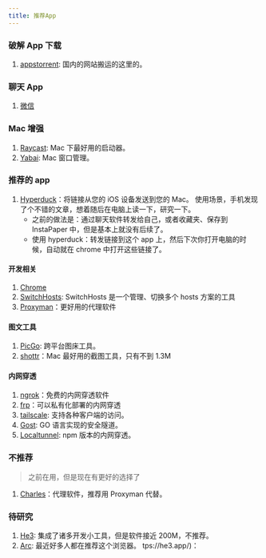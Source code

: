 ```yaml
---
title: 推荐App
---
```


### 破解 App 下载

1. [appstorrent](https://appstorrent.ru): 国内的网站搬运的这里的。

### 聊天 App

1. [微信](./apps/wechat.mdx)

### Mac 增强

1. [Raycast](./apps/raycast.mdx): Mac 下最好用的启动器。
2. [Yabai](./apps/yabai.mdx): Mac 窗口管理。

### 推荐的 app

1. [Hyperduck](https://sindresorhus.com/hyperduck)：将链接从您的 iOS 设备发送到您的 Mac。
   使用场景，手机发现了个不错的文章，想着随后在电脑上读一下，研究一下。
   - 之前的做法是：通过聊天软件转发给自己，或者收藏夹、保存到 InstaPaper 中，但是基本上就没有后续了。
   - 使用 hyperduck：转发链接到这个 app 上，然后下次你打开电脑的时候，自动就在 chrome 中打开这些链接了。

#### 开发相关

1. [Chrome](./apps/Chrome.mdx)
2. [SwitchHosts](https://switchhosts.vercel.app/zh): SwitchHosts 是一个管理、切换多个 hosts 方案的工具
3. [Proxyman](https://proxyman.io/)：更好用的代理软件

#### 图文工具

1. [PicGo](https://picgo.github.io/PicGo-Doc/): 跨平台图床工具。
2. [shottr](https://shottr.cc/)：Mac 最好用的截图工具，只有不到 1.3M

#### 内网穿透

1. [ngrok](https://ngrok.com/)：免费的内网穿透软件
2. [frp](https://github.com/fatedier/frp)：可以私有化部署的内网穿透
3. [tailscale](https://tailscale.com/): 支持各种客户端的访问。
4. [Gost](https://github.com/ginuerzh/gost): GO 语言实现的安全隧道。
5. [Localtunnel](https://theboroer.github.io/localtunnel-www/): npm 版本的内网穿透。<Badge github="https://github.com/localtunnel/localtunnel" />

### 不推荐

> 之前在用，但是现在有更好的选择了

1. [Charles](https://www.charlesproxy.com/)：代理软件，推荐用 Proxyman 代替。

### 待研究

1. [He3](https://he3.app/): 集成了诸多开发小工具，但是软件接近 200M，不推荐。
2. [Arc](https://arc.net/): 最近好多人都在推荐这个浏览器。
   tps://he3.app/)：